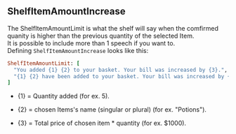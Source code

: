 ## ShelfItemAmountIncrease

The ShelfItemAmountLimit is what the shelf will say when the comfirmed quanity is higher than the previous quantity of the selected Item. 
<br/>
It is possible to include more than 1 speech if you want to.
<br/>
Defining `ShelfItemAmountIncrease` looks like this:
<br/>
```ruby
ShelfItemAmountLimit: [
  "You added {1} {2} to your basket. Your bill was increased by {3}.", 
  "{1} {2} have been added to your basket. Your bill was increased by {3}."
]
```
- \{1\} = Quantity added (for ex. 5).

- \{2\} = chosen Items's name (singular or plural) (for ex. "Potions").

- \{3\} = Total price of chosen item * quantity (for ex. $1000).

<ImageWithCaption src="/images/documentation/poke-market/ShelfItemAmountIncrease 1.png" caption="ShelfItemAmountIncrease 1"/>
<ImageWithCaption src="/images/documentation/poke-market/ShelfItemAmountIncrease 2.png" caption="ShelfItemAmountIncrease 2"/>